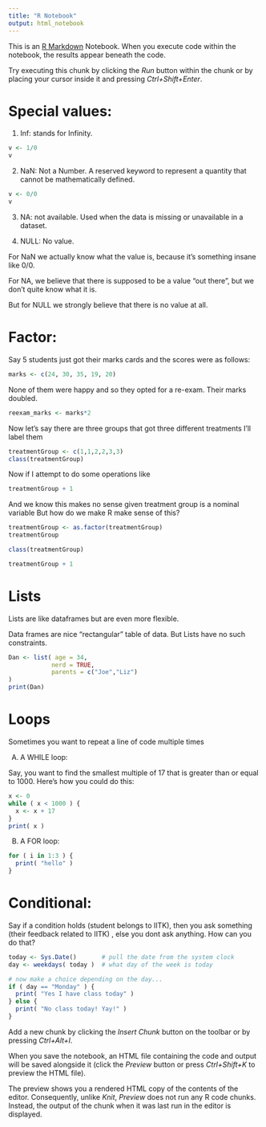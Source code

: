 ```yaml
---
title: "R Notebook"
output: html_notebook
---
```


This is an [R Markdown](http://rmarkdown.rstudio.com) Notebook. When you execute code within the notebook, the results appear beneath the code. 

Try executing this chunk by clicking the *Run* button within the chunk or by placing your cursor inside it and pressing *Ctrl+Shift+Enter*. 


# Special values: 

1. Inf: stands for Infinity.  

```r
v <- 1/0
v
```

2. NaN: Not a Number. A reserved keyword to represent a quantity that 
cannot be mathematically defined.

```r
v <- 0/0
v
```
3. NA: not available. Used when the data is missing or unavailable in a dataset. 

4. NULL: No value. 

For NaN we actually know what the value is, because it’s something insane like 0/0. 

For NA, we believe that there is supposed to be a value “out there”, but we don’t quite know what it is. 

But for NULL we strongly believe that there is no value at all.


# Factor: 

Say 5 students just got their marks cards and the scores were as follows: 

```r
marks <- c(24, 30, 35, 19, 20)
```

None of them were happy and so they opted for a re-exam. Their marks doubled.
```r
reexam_marks <- marks*2
```

Now let's say there are three groups that got three different treatments
I'll label them
```r
treatmentGroup <- c(1,1,2,2,3,3)
class(treatmentGroup)
```
Now if I attempt to do some operations like
```r
treatmentGroup + 1
```
And we know this makes no sense given treatment group is a nominal variable
But how do we make R make sense of this? 
```r
treatmentGroup <- as.factor(treatmentGroup)
treatmentGroup
```
```r
class(treatmentGroup)
```
```r
treatmentGroup + 1
```



# Lists
Lists are like dataframes but are even more flexible. 

Data frames are nice “rectangular” table of data. But Lists have no such constraints. 

```r
Dan <- list( age = 34,
            nerd = TRUE,
            parents = c("Joe","Liz") 
)
print(Dan)
```

# Loops

Sometimes you want to repeat a line of code multiple times

A) A WHILE loop:

Say, you want to find the smallest multiple of 17 that is greater than or equal to 1000. 
Here’s how you could do this:

```r
x <- 0
while ( x < 1000 ) {
  x <- x + 17
}
print( x )
```
 
B) A FOR loop:
```r
for ( i in 1:3 ) {
  print( "hello" )
}
```


# Conditional: 

Say if a condition holds (student belongs to IITK), then you ask something (their feedback related to IITK) , else you dont ask anything. How can you do that? 

```r
today <- Sys.Date()       # pull the date from the system clock
day <- weekdays( today )  # what day of the week is today

# now make a choice depending on the day...
if ( day == "Monday" ) {
  print( "Yes I have class today" )
} else {
  print( "No class today! Yay!" )
}
```

Add a new chunk by clicking the *Insert Chunk* button on the toolbar or by pressing *Ctrl+Alt+I*.

When you save the notebook, an HTML file containing the code and output will be saved alongside it (click the *Preview* button or press *Ctrl+Shift+K* to preview the HTML file).

The preview shows you a rendered HTML copy of the contents of the editor. Consequently, unlike *Knit*, *Preview* does not run any R code chunks. Instead, the output of the chunk when it was last run in the editor is displayed.
